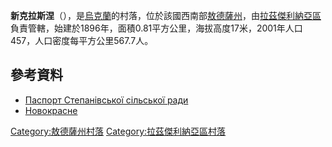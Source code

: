 {{expand|time=2016-09-03T01:35:43+00:00}}
{{coord|46|47|35|N|29|58|22|E|scale:30000|display=title}}

'''新克拉斯涅'''（{{lang-uk|Новокрасне}}），是[[烏克蘭|烏克蘭]]的村落，位於該國西南部[[敖德薩州|敖德薩州]]，由[[拉茲傑利納亞區|拉茲傑利納亞區]]負責管轄，始建於1896年，面積0.81平方公里，海拔高度17米，2001年人口457，人口密度每平方公里567.7人。

==參考資料==
*[http://rozdilna-rda.odessa.gov.ua/files/rozdilna-rda/files/PASPORT/pasportstepan_vs_ko_s_l_s_ko_radi_na_01_01_2016r.pdf Паспорт Степанівської сільської ради] {{Wayback|url=http://rozdilna-rda.odessa.gov.ua/files/rozdilna-rda/files/PASPORT/pasportstepan_vs_ko_s_l_s_ko_radi_na_01_01_2016r.pdf |date=20190222182409 }}
* [http://w1.c1.rada.gov.ua/pls/z7502/A005?rf7571=23095 Новокрасне]{{dead link|date=2017年12月 |bot=InternetArchiveBot |fix-attempted=yes }}

{{DEFAULTSORT:Новокрасне}}
[[Category:敖德薩州村落|Category:敖德薩州村落]]
[[Category:拉茲傑利納亞區村落|Category:拉茲傑利納亞區村落]]


{{Odessa-geo-stub}}